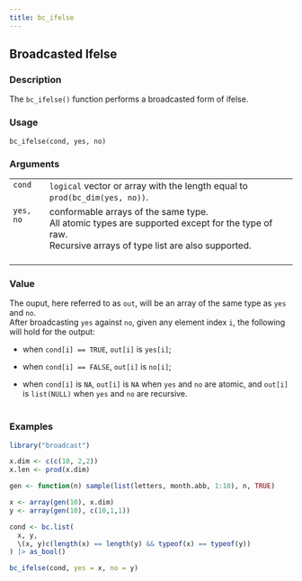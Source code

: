 ```yaml
---
title: bc_ifelse
---
```

## Broadcasted Ifelse {.unnumbered}


### Description

The <code>bc_ifelse()</code> function
performs a broadcasted form of ifelse. <br />



### Usage

<pre><code class='language-R'>bc_ifelse(cond, yes, no)
</code></pre>


### Arguments

<table>
<tr><td style = "white-space: collapse; font-family: monospace; vertical-align: top"><code id="cond">cond</code></td>
<td>
<code>logical</code> vector or array with the length equal to <code>prod(bc_dim(yes, no))</code>.
</td></tr>
<tr><td style = "white-space: collapse; font-family: monospace; vertical-align: top"><code id="yes">yes</code>, <code id="no">no</code></td>
<td>
conformable arrays of the same type. <br />
All atomic types are supported except for the type of raw. <br />
Recursive arrays of type list are also supported. <br /> <br />
</td></tr>
</table>


### Value

The ouput, here referred to as <code>out</code>,
will be an array of the same type as <code>yes</code> and <code>no</code>. <br />
After broadcasting <code>yes</code> against <code>no</code>,
given any element index <code>i</code>,
the following will hold for the output:


<ul>
<li> when <code>cond[i] == TRUE</code>, <code>out[i]</code> is <code>yes[i]</code>;

</li>
<li> when <code>cond[i] == FALSE</code>, <code>out[i]</code> is <code>no[i]</code>;

</li>
<li> when <code>cond[i]</code> is <code>NA</code>,
<code>out[i]</code> is <code>NA</code> when <code>yes</code> and <code>no</code> are atomic,
and <code>out[i]</code> is <code>list(NULL)</code> when <code>yes</code> and <code>no</code> are recursive. <br /> <br />

</li></ul>



### Examples
```r
library("broadcast")

x.dim <- c(c(10, 2,2))
x.len <- prod(x.dim)

gen <- function(n) sample(list(letters, month.abb, 1:10), n, TRUE)

x <- array(gen(10), x.dim)
y <- array(gen(10), c(10,1,1))

cond <- bc.list(
  x, y,
  \(x, y)c(length(x) == length(y) && typeof(x) == typeof(y))
) |> as_bool()

bc_ifelse(cond, yes = x, no = y)


```
